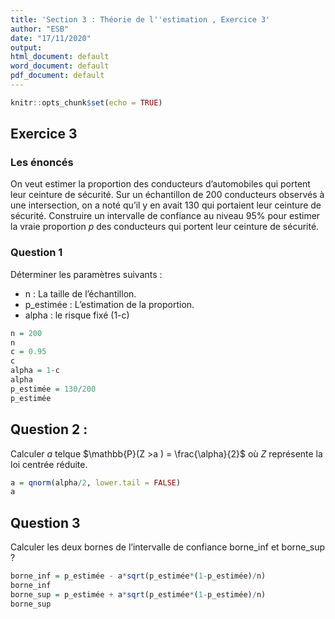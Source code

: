 ```yaml
---
title: 'Section 3 : Théorie de l''estimation , Exercice 3'
author: "ESB"
date: "17/11/2020"
output:
html_document: default
word_document: default
pdf_document: default
---
```

  
```r
knitr::opts_chunk$set(echo = TRUE)
```

## Exercice 3

### Les énoncés 
On veut estimer la proportion des conducteurs d'automobiles qui portent leur ceinture de sécurité. Sur un échantillon de $200$ conducteurs observés à une intersection, on a noté qu'il y en avait $130$ qui  portaient leur ceinture de sécurité. Construire un intervalle de confiance au niveau $95\%$ pour estimer la  vraie proportion $p$ des conducteurs qui portent leur ceinture de sécurité. 

### Question 1
Déterminer les paramètres suivants : 

- n : La taille de l'échantillon.
- p_estimée : L'estimation de la proportion.
- alpha : le risque fixé (1-c)

```r
n = 200
n
c = 0.95
c
alpha = 1-c
alpha
p_estimée = 130/200
p_estimée
```

## Question 2 : 
Calculer $a$ telque $\mathbb{P}(Z >a ) = \frac{\alpha}{2}$ où $Z$ représente la loi centrée réduite. 

```r
a = qnorm(alpha/2, lower.tail = FALSE)
a
```

## Question 3
Calculer les deux bornes de l'intervalle de confiance borne_inf et borne_sup ?
```r
borne_inf = p_estimée - a*sqrt(p_estimée*(1-p_estimée)/n)
borne_inf
borne_sup = p_estimée + a*sqrt(p_estimée*(1-p_estimée)/n)
borne_sup
```

